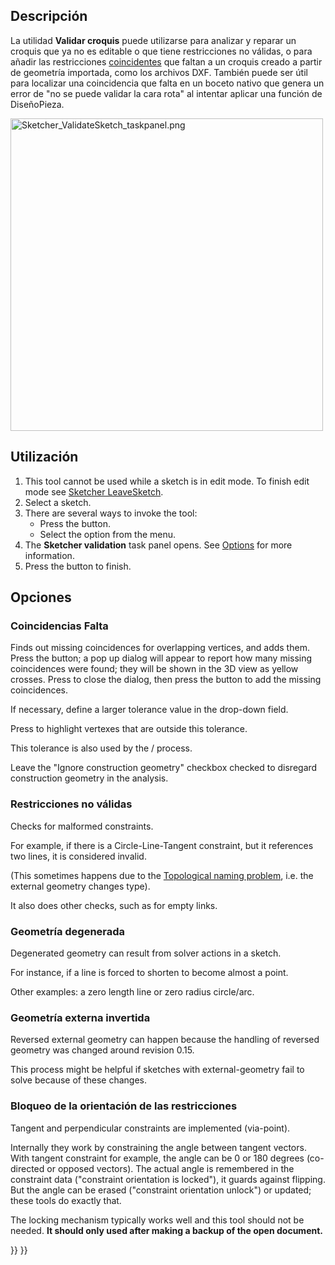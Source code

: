 <languages/>

{{Docnav/es
|[[Sketcher_ReorientSketch/es|Reorientar croquis]]
|[[Sketcher_MergeSketches/es|Fusionar croquis]]
|[[Sketcher_Workbench/es|Croquizador]]
|IconL=Sketcher_ReorientSketch.svg
|IconR=Sketcher MergeSketch.svg‎
|IconC=Workbench_Sketcher.svg
}}

<div class="mw-translate-fuzzy">
{{GuiCommand/es
|Name=Sketcher ValidateSketch
|Name/es=Croquizador ValidarCroquis
|MenuLocation=Croquizador → Validar Croquis
|Workbenches=[[Sketcher_Workbench/es|Croquizador]], [[PartDesign_Workbench/es|DiseñoPieza]]
|SeeAlso=[[Sketcher_ConstrainCoincident/es|Croquizador RestringirCoincidencia]], [[Topological_naming_problem/es|Problema de denominación topológica]]
}}
</div>

<span id="Description"></span>
==Descripción==

<div class="mw-translate-fuzzy">
La utilidad '''Validar croquis''' puede utilizarse para analizar y reparar un croquis que ya no es editable o que tiene restricciones no válidas, o para añadir las restricciones [[Sketcher_ConstrainCoincident/es|coincidentes]] que faltan a un croquis creado a partir de geometría importada, como los archivos DXF. También puede ser útil para localizar una coincidencia que falta en un boceto nativo que genera un error de "no se puede validar la cara rota" al intentar aplicar una función de DiseñoPieza.
</div>

[[File:Sketcher_ValidateSketch_taskpanel.png|x500px]]
{{Caption|El panel de tareas de validación de Croquizador}}

<span id="Usage"></span>
==Utilización==

# This tool cannot be used while a sketch is in edit mode. To finish edit mode see [[Sketcher_LeaveSketch|Sketcher LeaveSketch]].
# Select a sketch.
# There are several ways to invoke the tool:
#* Press the {{Button|[[Image:Sketcher_ValidateSketch.svg|16px]] [[Sketcher_ValidateSketch|Validate sketch...]]}} button.
#* Select the {{MenuCommand|Sketch → [[Image:Sketcher_ValidateSketch.svg|16px]] Validate sketch...}} option from the menu.
# The '''Sketcher validation''' task panel opens. See [[#Options|Options]] for more information.
# Press the {{Button|Close}} button to finish.

<span id="Options"></span>
==Opciones==

<span id="Missing_coincidences"></span>
===Coincidencias Falta===

Finds out missing coincidences for overlapping vertices, and adds them. Press the {{Button|Find}} button; a pop up dialog will appear to report how many missing coincidences were found; they will be shown in the 3D view as yellow crosses. Press {{Button|OK}} to close the dialog, then press the {{Button|Fix}} button to add the missing coincidences.

If necessary, define a larger tolerance value in the drop-down field.

Press {{Button|Highlight troublesome vertexes}} to highlight vertexes that are outside this tolerance.

This tolerance is also used by the {{Button|Find}}/{{Button|Fix}} process.

Leave the "Ignore construction geometry" checkbox checked to disregard construction geometry in the analysis.

<span id="Invalid_constraints"></span>
===Restricciones no válidas===

Checks for malformed constraints.

For example, if there is a Circle-Line-Tangent constraint, but it references two lines, it is considered invalid.

(This sometimes happens due to the [[Topological_naming_problem|Topological naming problem]], i.e. the external geometry changes type).

It also does other checks, such as for empty links.

<span id="Degenerated_geometry"></span>
===Geometría degenerada===

Degenerated geometry can result from solver actions in a sketch.

For instance, if a line is forced to shorten to become almost a point.

Other examples: a zero length line or zero radius circle/arc.

<span id="Reversed_external_geometry"></span>
===Geometría externa invertida===

Reversed external geometry can happen because the handling of reversed geometry was changed around revision 0.15.

This process might be helpful if sketches with external-geometry fail to solve because of these changes.

<span id="Constraint_orientation_locking"></span>
===Bloqueo de la orientación de las restricciones===

Tangent and perpendicular constraints are implemented (via-point).

Internally they work by constraining the angle between tangent vectors. With tangent constraint for example, the angle can be 0 or 180 degrees (co-directed or opposed vectors). The actual angle is remembered in the constraint data ("constraint orientation is locked"), it guards against flipping. But the angle can be erased ("constraint orientation unlock") or updated; these tools do exactly that. 

The locking mechanism typically works well and this tool should not be needed. '''It should only used after making a backup of the open document.'''


{{Docnav/es
|[[Sketcher_ReorientSketch/es|Reorientar croquis]]
|[[Sketcher_MergeSketches/es|Fusionar croquis]]
|[[Sketcher_Workbench/es|Croquizador]]
|IconL=Sketcher_ReorientSketch.svg
|IconR=Sketcher MergeSketch.svg‎
|IconC=Workbench_Sketcher.svg
}}

{{Sketcher Tools navi{{#translation:}}}}
{{Userdocnavi{{#translation:}}}}
{{clear}}